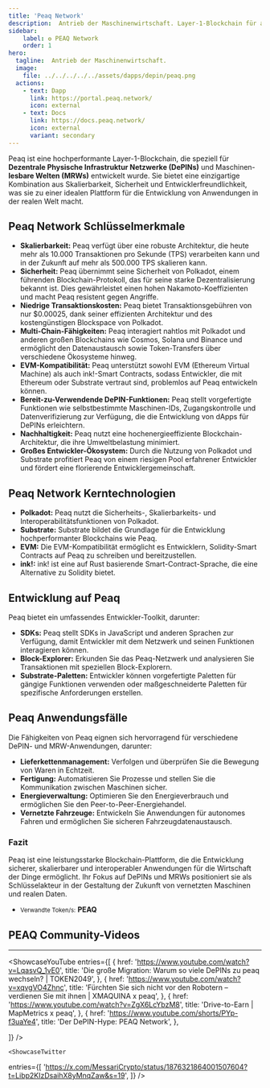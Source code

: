 ```yaml
---
title: 'Peaq Network'
description:  Antrieb der Maschinenwirtschaft. Layer-1-Blockchain für alle Dinge der realen Welt. Heimat von DePIN, Machine RWA und Machine DeFi.
sidebar:
    label: ✪ PEAQ Network
    order: 1
hero:
  tagline:  Antrieb der Maschinenwirtschaft.
  image: 
    file: ../../../../../assets/dapps/depin/peaq.png
  actions:
    - text: Dapp
      link: https://portal.peaq.network/
      icon: external
    - text: Docs
      link: https://docs.peaq.network/
      icon: external
      variant: secondary
---
```



Peaq ist eine hochperformante Layer-1-Blockchain, die speziell für **Dezentrale Physische Infrastruktur Netzwerke (DePINs)** und Maschinen-**lesbare Welten (MRWs)** entwickelt wurde. Sie bietet eine einzigartige Kombination aus Skalierbarkeit, Sicherheit und Entwicklerfreundlichkeit, was sie zu einer idealen Plattform für die Entwicklung von Anwendungen in der realen Welt macht.

## Peaq Network Schlüsselmerkmale
- **Skalierbarkeit:** Peaq verfügt über eine robuste Architektur, die heute mehr als 10.000 Transaktionen pro Sekunde (TPS) verarbeiten kann und in der Zukunft auf mehr als 500.000 TPS skalieren kann.
- **Sicherheit:** Peaq übernimmt seine Sicherheit von Polkadot, einem führenden Blockchain-Protokoll, das für seine starke Dezentralisierung bekannt ist. Dies gewährleistet einen hohen Nakamoto-Koeffizienten und macht Peaq resistent gegen Angriffe.
- **Niedrige Transaktionskosten:** Peaq bietet Transaktionsgebühren von nur $0.00025, dank seiner effizienten Architektur und des kostengünstigen Blockspace von Polkadot.
- **Multi-Chain-Fähigkeiten:** Peaq interagiert nahtlos mit Polkadot und anderen großen Blockchains wie Cosmos, Solana und Binance und ermöglicht den Datenaustausch sowie Token-Transfers über verschiedene Ökosysteme hinweg.
- **EVM-Kompatibilität:** Peaq unterstützt sowohl EVM (Ethereum Virtual Machine) als auch ink!-Smart Contracts, sodass Entwickler, die mit Ethereum oder Substrate vertraut sind, problemlos auf Peaq entwickeln können.
- **Bereit-zu-Verwendende DePIN-Funktionen:** Peaq stellt vorgefertigte Funktionen wie selbstbestimmte Maschinen-IDs, Zugangskontrolle und Datenverifizierung zur Verfügung, die die Entwicklung von dApps für DePINs erleichtern.
- **Nachhaltigkeit:** Peaq nutzt eine hochenergieeffiziente Blockchain-Architektur, die ihre Umweltbelastung minimiert.
- **Großes Entwickler-Ökosystem:** Durch die Nutzung von Polkadot und Substrate profitiert Peaq von einem riesigen Pool erfahrener Entwickler und fördert eine florierende Entwicklergemeinschaft.

## Peaq Network Kerntechnologien
- **Polkadot:** Peaq nutzt die Sicherheits-, Skalierbarkeits- und Interoperabilitätsfunktionen von Polkadot.
- **Substrate:** Substrate bildet die Grundlage für die Entwicklung hochperformanter Blockchains wie Peaq.
- **EVM:** Die EVM-Kompatibilität ermöglicht es Entwicklern, Solidity-Smart Contracts auf Peaq zu schreiben und bereitzustellen.
- **ink!:** ink! ist eine auf Rust basierende Smart-Contract-Sprache, die eine Alternative zu Solidity bietet.

## Entwicklung auf Peaq
Peaq bietet ein umfassendes Entwickler-Toolkit, darunter:
- **SDKs:** Peaq stellt SDKs in JavaScript und anderen Sprachen zur Verfügung, damit Entwickler mit dem Netzwerk und seinen Funktionen interagieren können.
- **Block-Explorer:** Erkunden Sie das Peaq-Netzwerk und analysieren Sie Transaktionen mit speziellen Block-Explorern.
- **Substrate-Paletten:** Entwickler können vorgefertigte Paletten für gängige Funktionen verwenden oder maßgeschneiderte Paletten für spezifische Anforderungen erstellen.

## Peaq Anwendungsfälle
Die Fähigkeiten von Peaq eignen sich hervorragend für verschiedene DePIN- und MRW-Anwendungen, darunter:
- **Lieferkettenmanagement:** Verfolgen und überprüfen Sie die Bewegung von Waren in Echtzeit.
- **Fertigung:** Automatisieren Sie Prozesse und stellen Sie die Kommunikation zwischen Maschinen sicher.
- **Energieverwaltung:** Optimieren Sie den Energieverbrauch und ermöglichen Sie den Peer-to-Peer-Energiehandel.
- **Vernetzte Fahrzeuge:** Entwickeln Sie Anwendungen für autonomes Fahren und ermöglichen Sie sicheren Fahrzeugdatenaustausch.

### Fazit
Peaq ist eine leistungsstarke Blockchain-Plattform, die die Entwicklung sicherer, skalierbarer und interoperabler Anwendungen für die Wirtschaft der Dinge ermöglicht. Ihr Fokus auf DePINs und MRWs positioniert sie als Schlüsselakteur in der Gestaltung der Zukunft von vernetzten Maschinen und realen Daten.
- <small>Verwandte Token/s:</small> **PEAQ**

## PEAQ Community-Videos
------------
<ShowcaseYouTube
  entries={[
    {
      href: 'https://www.youtube.com/watch?v=LqasvQ_1vE0',
      title: 'Die große Migration: Warum so viele DePINs zu peaq wechseln? | TOKEN2049',
    },
        {
      href: 'https://www.youtube.com/watch?v=xqvgVO4Zhnc',
      title: 'Fürchten Sie sich nicht vor den Robotern – verdienen Sie mit ihnen | XMAQUINA x peaq',
    },
        {
      href: 'https://www.youtube.com/watch?v=ZgX6LcYbzM8',
      title: 'Drive-to-Earn | MapMetrics x peaq',
    },
        {
      href: 'https://www.youtube.com/shorts/PYp-f3uaYe4',
      title: 'Der DePIN-Hype: PEAQ Network',
    },
  
  ]} />

    <ShowcaseTwitter
  entries={[
    'https://x.com/MessariCrypto/status/1876321864001507604?t=Libp2KIzDsaihX8yMnqZaw&s=19',
  ]}
/>

 <script async src="https://platform.twitter.com/widgets.js" charset="utf-8"></script>